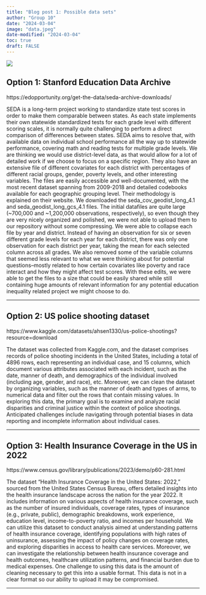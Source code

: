 ```yaml
---
title: "Blog post 1: Possible data sets"
author: "Group 10"
date: "2024-03-04"
image: "data.jpeg"
date-modified: "2024-03-04"
toc: true
draft: FALSE
---
```


![](data.jpeg)

## Option 1: Stanford Education Data Archive

https://edopportunity.org/get-the-data/seda-archive-downloads/

  SEDA is a long-term project working to standardize state test scores in order to make them comparable between states. As each state implements their own statewide standardized tests for each grade level with different scoring scales, it is normally quite challenging to perform a direct comparison of differences between states. SEDA aims to resolve that, with available data on individual school performance all the way up to statewide performance, covering math and reading tests for multiple grade levels. We are thinking we would use district-level data, as that would allow for a lot of detailed work if we choose to focus on a specific region. They also have an extensive file of different covariates for each district with percentages of different racial groups, gender, poverty levels, and other interesting variables. 
	The files are easily accessible and well-documented, with the most recent dataset spanning from 2009-2018 and detailed codebooks available for each geographic grouping level. Their methodology is explained on their website. We downloaded the seda_cov_geodist_long_4.1 and seda_geodist_long_gcs_4.1 files. The initial datafiles are quite large (~700,000 and ~1,200,000 observations, respectively), so even though they are very nicely organized and polished, we were not able to upload them to our repository without some compressing. We were able to collapse each file by year and district. Instead of having an observation for six or seven different grade levels for each year for each district, there was only one observation for each district per year, taking the mean for each selected column across all grades. We also removed some of the variable columns that seemed less relevant to what we were thinking about for potential questions–mostly related to how certain covariates like poverty and race interact and how they might affect test scores. With these edits, we were able to get the files to a size that could be easily shared while still containing huge amounts of relevant information for any potential education inequality related project we might choose to do. 
	
----

## Option 2: US police shooting dataset

https://www.kaggle.com/datasets/ahsen1330/us-police-shootings?resource=download

  The dataset was collected from Kaggle.com, and the dataset comprises records of police shooting incidents in the United States, including a total of 4896 rows, each representing an individual case, and 15 columns, which document various attributes associated with each incident, such as the date, manner of death, and demographics of the individual involved (including age, gender, and race), etc. 
  Moreover, we can clean the dataset by organizing variables, such as the manner of death and types of arms, to numerical data and filter out the rows that contain missing values. In exploring this data, the primary goal is to examine and analyze racial disparities and criminal justice within the context of police shootings. Anticipated challenges include navigating through potential biases in data reporting and incomplete information about individual cases.
  
----

## Option 3: Health Insurance Coverage in the US in 2022

https://www.census.gov/library/publications/2023/demo/p60-281.html

  The dataset "Health Insurance Coverage in the United States: 2022," sourced from the United States Census Bureau, offers detailed insights into the health insurance landscape across the nation for the year 2022. It includes information on various aspects of health insurance coverage, such as the number of insured individuals, coverage rates, types of insurance (e.g., private, public), demographic breakdowns, work experience, education level, income-to-poverty ratio, and incomes per household. We can utilize this dataset to conduct analysis aimed at understanding patterns of health insurance coverage, identifying populations with high rates of uninsurance, assessing the impact of policy changes on coverage rates, and exploring disparities in access to health care services. Moreover, we can investigate the relationship between health insurance coverage and health outcomes, healthcare utilization patterns, and financial burden due to medical expenses. One challenge to using this data is the amount of cleaning necessary to get this into a usable format. This data is not in a clear format so our ability to upload it may be compromised. 

----